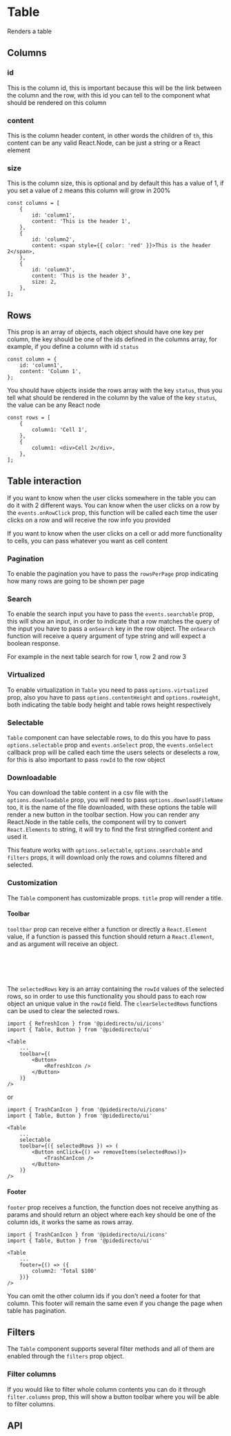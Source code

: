 

<Meta of={TableStories} />

# Table

Renders a table

<Canvas of={TableStories.Primary} />

## Columns

### id

This is the column id, this is important because this will be the link between the column and the row, with this id you can tell to the component what should be rendered on this column

### content

This is the column header content, in other words the children of `th`, this content can be any valid React.Node, can be just a string or a React element

### size

This is the column size, this is optional and by default this has a value of 1, if you set a value of `2` means this column will grow in 200%

```tsx
const columns = [
    {
        id: 'column1',
        content: 'This is the header 1',
    },
    {
        id: 'column2',
        content: <span style={{ color: 'red' }}>This is the header 2</span>,
    },
    {
        id: 'column3',
        content: 'This is the header 3',
        size: 2,
    },
];
```

## Rows

This prop is an array of objects, each object should have one key per column, the key should be one of the ids defined in the columns array, for example, if you define a column with id `status`

```tsx
const column = {
    id: 'column1',
    content: 'Column 1',
};
```

You should have objects inside the rows array with the key `status`, thus you tell what should be rendered in the column by the value of the key `status`, the value can be any React node

```tsx
const rows = [
    {
        column1: 'Cell 1',
    },
    {
        column1: <div>Cell 2</div>,
    },
];
```

## Table interaction

If you want to know when the user clicks somewhere in the table you can do it with 2 different ways. You can know when the user clicks on a row by the `events.onRowClick` prop,
this function will be called each time the user clicks on a row and will receive the row info you provided

<Canvas of={TableStories.RowClick} />

If you want to know when the user clicks on a cell or add more functionality to cells, you can pass whatever you want as cell content

<Canvas of={TableStories.CellClick} />

### Pagination

To enable the pagination you have to pass the `rowsPerPage` prop indicating how many rows are going to be shown per page

<Canvas of={TableStories.Pagination} />

### Search

To enable the search input you have to pass the `events.searchable` prop, this will show an input, in order to indicate that a row matches the query of the input you have to pass a `onSearch` key in the row object.
The `onSearch` function will receive a query argument of type string and will expect a boolean response.

For example in the next table search for row 1, row 2 and row 3

<Canvas of={TableStories.SearchableTable} />

### Virtualized

To enable virtualization in `Table` you need to pass `options.virtualized` prop, also you have to pass `options.contentHeight` and `options.rowHeight`,
both indicating the table body height and table rows height respectively

<Canvas of={TableStories.Virtualized} />

### Selectable

`Table` component can have selectable rows, to do this you have to pass `options.selectable` prop and `events.onSelect` prop, the `events.onSelect` callback prop
will be called each time the users selects or deselects a row, for this is also important to pass `rowId` to the row object

<Canvas of={TableStories.Selectable} />

### Downloadable

You can download the table content in a csv file with the `options.downloadable` prop, you will need to pass `options.downloadFileName` too, it is the name of the file
downloaded, with these options the table will render a new button in the toolbar section. How you can render any React.Node in the table cells, the component
will try to convert `React.Elements` to string, it will try to find the first stringified content and used it.

<Canvas of={TableStories.Downloadable} />

This feature works with `options.selectable`, `options.searchable` and `filters` props, it will download only the rows and columns filtered and selected.

### Customization

The `Table` component has customizable props. `title` prop will render a title.

#### Toolbar

<Canvas of={TableStories.CustomToolbar} />

`tooltbar` prop can receive either a function or directly a `React.Element` value, if a function is passed this function should return a `React.Element`, and as argument will receive an object.

```ts
{
    selectedRows: Array<any>;
    clearSelectedRows: () => void;
}
```

The `selectedRows` key is an array containing the `rowId` values of the selected rows, so in order to use this functionality you should pass to each row object an unique value in the `rowId` field.
The `clearSelectedRows` functions can be used to clear the selected rows.

```tsx
import { RefreshIcon } from '@pidedirecto/ui/icons'
import { Table, Button } from '@pidedirecto/ui'

<Table
    ...
    toolbar={(
        <Button>
            <RefreshIcon />
        </Button>
    )}
/>

```

or

```tsx
import { TrashCanIcon } from '@pidedirecto/ui/icons'
import { Table, Button } from '@pidedirecto/ui'

<Table
    ...
    selectable
    toolbar={({ selectedRows }) => (
        <Button onClick={() => removeItems(selectedRows)}>
            <TrashCanIcon />
        </Button>
    )}
/>

```

#### Footer

`footer` prop receives a function, the function does not receive anything as params and should return an object where
each key should be one of the column ids, it works the same as rows array.

<Canvas of={TableStories.Footer} sourceState='none' />

```tsx
import { TrashCanIcon } from '@pidedirecto/ui/icons'
import { Table, Button } from '@pidedirecto/ui'

<Table
    ...
    footer={() => ({
        column2: 'Total $100'
    })}
/>
```

You can omit the other column ids if you don't need a footer for that column. This footer will remain the same even if you
change the page when table has pagination.

## Filters

The `Table` component supports several filter methods and all of them are enabled through the `filters` prop object.

### Filter columns

If you would like to filter whole column contents you can do it through `filter.columns` prop, this will show a button toolbar where you will be able to filter columns.

<Canvas of={TableStories.FilterColumns} />

## API

<ArgTypes of={TableStories} />
